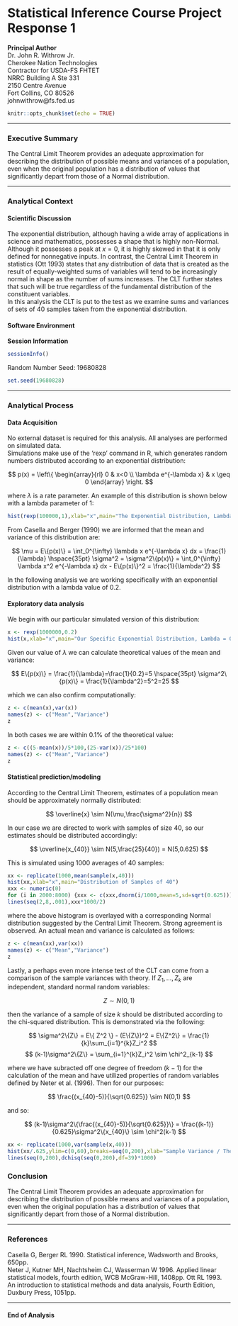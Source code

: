 Statistical Inference Course Project Response 1
================================

**Principal Author**  
Dr. John R. Withrow Jr.  
Cherokee Nation Technologies  
Contractor for USDA-FS FHTET  
NRRC Building A Ste 331  
2150 Centre Avenue  
Fort Collins, CO 80526  
johnwithrow@fs.fed.us  

```r
knitr::opts_chunk$set(echo = TRUE)
```

***

### Executive Summary
The Central Limit Theorem provides an adequate approximation for describing the distribution of possible means and variances of a population, even when the original population has a distribution of values that significantly depart from those of a Normal distribution.

***

### Analytical Context
#### Scientific Discussion
The exponential distribution, although having a wide array of applications in science and mathematics, possesses a shape that is highly non-Normal.  Although it possesses a peak at $x = 0$, it is highly skewed in that it is only defined for nonnegative inputs.  In contrast, the Central Limit Theorem in statistics (Ott 1993) states that any distribution of data that is created as the result of equally-weighted sums of variables will tend to be increasingly normal in shape as the number of sums increases.  The CLT further states that such will be true regardless of the fundamental distribution of the constituent variables.  
In this analysis the CLT is put to the test as we examine sums and variances of sets of 40 samples taken from the exponential distribution.

#### Software Environment
**Session Information**  
```r
sessionInfo()
```
Random Number Seed: 19680828
```r
set.seed(19680828)
```

***

### Analytical Process
#### Data Acquisition
No external dataset is required for this analysis.  All analyses are performed on simulated data.  
Simulations make use of the 'rexp' command in R, which generates random numbers distributed according to an exponential distribution:

$$
p(x) = \left\{ \begin{array}{rl} 0 & x<0 \\ \lambda e^{-\lambda x} & x \geq 0 \end{array} \right.
$$

where $\lambda$ is a rate parameter.  An example of this distribution is shown below with a lambda parameter of 1:
```r
hist(rexp(100000,1),xlab="x",main="The Exponential Distribution, Lambda = 1")
```

From Casella and Berger (1990) we are informed that the mean and variance of this distribution are:

$$
\mu = E\{p(x)\} = \int_0^{\infty} \lambda x e^{-\lambda x} dx = \frac{1}{\lambda}
\hspace{35pt}
\sigma^2 = \sigma^2\{p(x)\} = \int_0^{\infty} \lambda x^2 e^{-\lambda x} dx - E\{p(x)\}^2 = \frac{1}{\lambda^2}
$$

In the following analysis we are working specifically with an exponential distribution with a lambda value of 0.2.  

#### Exploratory data analysis
We begin with our particular simulated version of this distribution:
```r
x <- rexp(1000000,0.2)
hist(x,xlab="x",main="Our Specific Exponential Distribution, Lambda = 0.2")
```

Given our value of $\lambda$ we can calculate theoretical values of the mean and variance:

$$
E\{p(x)\} = \frac{1}{\lambda}=\frac{1}{0.2}=5
\hspace{35pt}
\sigma^2\{p(x)\} = \frac{1}{\lambda^2}=5^2=25
$$

which we can also confirm computationally:

```r
z <- c(mean(x),var(x))
names(z) <- c("Mean","Variance")
z
```

In both cases we are within 0.1% of the theoretical value:

```r
z <- c((5-mean(x))/5*100,(25-var(x))/25*100)
names(z) <- c("Mean","Variance")
z
```

#### Statistical prediction/modeling

According to the Central Limit Theorem, estimates of a population mean should be approximately normally distributed:

$$
\overline{x} \sim N(\mu,\frac{\sigma^2}{n})
$$

In our case we are directed to work with samples of size 40, so our estimates should be distributed accordingly:

$$
\overline{x_{40}} \sim N(5,\frac{25}{40}) = N(5,0.625)
$$

This is simulated using 1000 averages of 40 samples:

```r
xx <- replicate(1000,mean(sample(x,40)))
hist(xx,xlab="x",main="Distribution of Samples of 40")
xxx <- numeric(0)
for (i in 2000:8000) {xxx <- c(xxx,dnorm(i/1000,mean=5,sd=sqrt(0.625)))}
lines(seq(2,8,.001),xxx*1000/2)
```

where the above histogram is overlayed with a corresponding Normal distribution suggested by the Central Limit Theorem.  Strong agreement is observed.  An actual mean and variance is calculated as follows:

```r
z <- c(mean(xx),var(xx))
names(z) <- c("Mean","Variance")
z
```

Lastly, a perhaps even more intense test of the CLT can come from a comparison of the sample variances with theory.  If $Z_1, \dots, Z_k$ are independent, standard normal random variables:

$$
Z \sim N(0,1)
$$

then the variance of a sample of size $k$ should be distributed according to the chi-squared distribution. This is demonstrated via the following:

$$
\sigma^2\{Z\} = E\{ Z^2 \}  - (E\{Z\})^2 = E\{Z^2\} = \frac{1}{k}\sum_{i=1}^{k}Z_i^2
$$
$$
(k-1)\sigma^2\{Z\} = \sum_{i=1}^{k}Z_i^2 \sim \chi^2_{k-1}
$$

where we have subracted off one degree of freedom $(k-1)$ for the calculation of the mean and have utilized properties of random variables defined by Neter et al. (1996). Then for our purposes:

$$
\frac{(x_{40}-5)}{\sqrt{0.625}} \sim N(0,1)
$$

and so:

$$
(k-1)\sigma^2\{\frac{(x_{40}-5)}{\sqrt{0.625}}\} = \frac{(k-1)}{0.625}\sigma^2\{x_{40}\} \sim \chi^2(k-1)
$$

```r
xx <- replicate(1000,var(sample(x,40)))
hist(xx/.625,ylim=c(0,60),breaks=seq(0,200),xlab="Sample Variance / Theoretical Variance",main="Histogram of Sample Variance / Theoretical Variance")
lines(seq(0,200),dchisq(seq(0,200),df=39)*1000)
```

### Conclusion
The Central Limit Theorem provides an adequate approximation for describing the distribution of possible means and variances of a population, even when the original population has a distribution of values that significantly depart from those of a Normal distribution.

***

### References
Casella G, Berger RL 1990. Statistical inference, Wadsworth and Brooks, 650pp.  
Neter J, Kutner MH, Nachtsheim CJ, Wasserman W 1996. Applied linear statistical models, fourth edition, WCB McGraw-Hill, 1408pp.
Ott RL 1993. An introduction to statistical methods and data analysis, Fourth Edition, Duxbury Press, 1051pp.

***

#### End of Analysis
